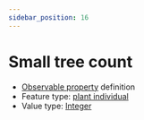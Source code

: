 ```yaml
---
sidebar_position: 16
---
```



# Small tree count

- [Observable property](/viewers/dawe-vocabs?uri=https://linked.data.gov.au/def/nrm/48370fb2-ab58-4f19-8d99-6d005f61538a) definition
- Feature type: [plant individual](http://linked.data.gov.au/def/tern-cv/60d7edf8-98c6-43e9-841c-e176c334d270)
- Value type: [Integer](https://w3id.org/tern/ontologies/tern/Integer)


<Example protocolModule="condition-vertebrate-pest-presence" observableProperty="https://linked.data.gov.au/def/nrm/48370fb2-ab58-4f19-8d99-6d005f61538a" />
